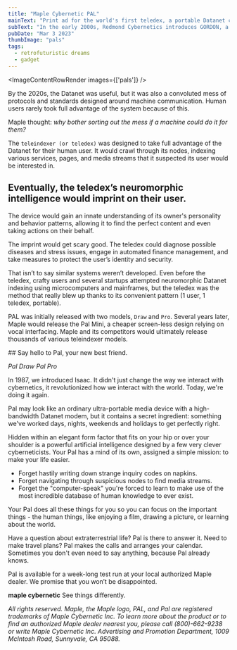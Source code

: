 ```yaml
---
title: "Maple Cybernetic PAL"
mainText: "Print ad for the world's first teledex, a portable Datanet communicator with an integrated artificial assistant."
subText: "In the early 2000s, Redmond Cybernetics introduces GORDON, a series of interfacer robots."
pubDate: "Mar 3 2023"
thumbImage: "pals"
tags:
  - retrofuturistic dreams
  - gadget
---
```



<ImageContentRowRender 
  images={['pals']}
/>

  By the 2020s, the Datanet was useful, but it was also a convoluted mess of protocols and standards designed around machine communication. Human users rarely took full advantage of the system because of this.

  Maple thought: *why bother sorting out the mess if a machine could do it for them?*

  The `teleindexer (or teledex)` was designed to take full advantage of the Datanet for their human user. It would crawl through its nodes, indexing various services, pages, and media streams that it suspected its user would be interested in.

  ## Eventually, the teledex’s neuromorphic intelligence would imprint on their user.

   The device would gain an innate understanding of its owner's personality and behavior patterns, allowing it to find the perfect content and even taking actions on their behalf.

  The imprint would get scary good. The teledex could diagnose possible diseases and stress issues, engage in automated finance management, and take measures to protect the user’s identity and security.

  That isn’t to say similar systems weren’t developed. Even before the teledex, crafty users and several startups attempted neuromorphic Datanet indexing using microcomputers and mainframes, but the teledex was the method that really blew up thanks to its convenient pattern (1 user, 1 teledex, portable).

  PAL was initially released with two models, `Draw` and `Pro`. Several years later, Maple would release the Pal Mini, a cheaper screen-less design relying on vocal interfacing. Maple and its competitors would ultimately release thousands of various teleindexer models.

<QuoteContentRowRender author={AuthorCAN} transcription>
## Say hello to Pal, your new best friend.

*Pal Draw   Pal Pro*

In 1987, we introduced Isaac. It didn't just change the way we interact with cybernetics, it revolutionized how we interact with the world. Today, we're doing it again.

Pal may look like an ordinary ultra-portable media device with a high-bandwidth Datanet modem, but it contains a secret ingredient: something we've worked days, nights, weekends and holidays to get perfectly right.

Hidden within an elegant form factor that fits on your hip or over your shoulder is a powerful artificial intelligence designed by a few very clever cyberneticists. Your Pal has a mind of its own, assigned a simple mission: to make your life easier.

- Forget hastily writing down strange inquiry codes on napkins.
- Forget navigating through suspicious nodes to find media streams.
- Forget the "computer-speak" you're forced to learn to make use of the most incredible database of human knowledge to ever exist.

Your Pal does all these things for you so you can focus on the important things - the human things, like enjoying a film, drawing a picture, or learning about the world.

Have a question about extraterrestrial life? Pal is there to answer it. Need to make travel plans? Pal makes the calls and arranges your calendar. Sometimes you don't even need to say anything, because Pal already knows.

Pal is available for a week-long test run at your local authorized Maple dealer. We promise that you won’t be disappointed.

**maple cybernetic**
See things differently.

*All rights reserved. Maple, the Maple logo, PAL, and Pal are registered trademarks of Maple Cybernetic Inc. To learn more about the product or to find an authorized Maple dealer nearest you, please call (800)-662-9238 or write Maple Cybernetic Inc. Advertising and Promotion Department, 1009 McIntosh Road, Sunnyvale, CA 95088.*
</QuoteContentRowRender>